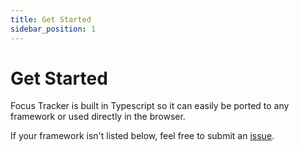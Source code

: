 ```yaml
---
title: Get Started
sidebar_position: 1
---
```



# Get Started

Focus Tracker is built in Typescript so it can easily be ported to any framework or used directly in the browser.

If your framework isn't listed below, feel free to submit an [issue](https://github.com/michaeldrotar/focus-tracker/issues).

<DocCardList />
